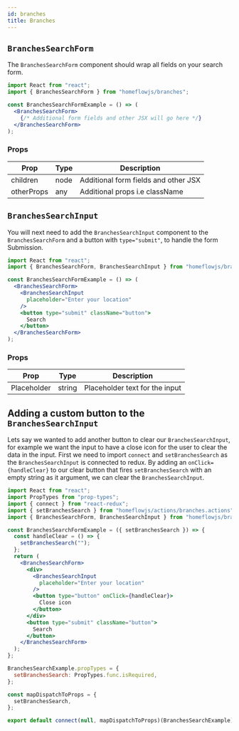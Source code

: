 ```yaml
---
id: branches
title: Branches
---
```


## `BranchesSearchForm`

The `BranchesSearchForm` component should wrap all fields on your search form.

```jsx
import React from "react";
import { BranchesSearchForm } from "homeflowjs/branches";

const BranchesSearchFormExample = () => (
  <BranchesSearchForm>
    {/* Additional form fields and other JSX will go here */}
  </BranchesSearchForm>
);
```

### Props

| Prop       | Type | Description                          |
| ---------- | ---- | ------------------------------------ |
| children   | node | Additional form fields and other JSX |
| otherProps | any  | Additional props i.e className       |

## `BranchesSearchInput`

You will next need to add the `BranchesSearchInput` component to the `BranchesSearchForm` and a button with `type="submit"`, to handle the form Submission.

```jsx
import React from "react";
import { BranchesSearchForm, BranchesSearchInput } from "homeflowjs/branches";

const BranchesSearchFormExample = () => (
  <BranchesSearchForm>
    <BranchesSearchInput
      placeholder="Enter your location"
    />
    <button type="submit" className="button">
      Search
    </button>
  </BranchesSearchForm>
);
```

### Props

| Prop        | Type   | Description                    |
| ----------- | ------ | ------------------------------ |
| Placeholder | string | Placeholder text for the input |

## Adding a custom button to the `BranchesSearchInput`

Lets say we wanted to add another button to clear our `BranchesSearchInput`,
for example we want the input to have a close icon for the user to clear
the data in the input. First we need to import `connect` and `setBranchesSearch` as the `BranchesSearchInput` is connected to redux. By adding an `onClick={handleClear}` to our clear button that fires `setBranchesSearch` with an empty string as it argument, we can clear the `BranchesSearchInput`.

```jsx
import React from "react";
import PropTypes from "prop-types";
import { connect } from "react-redux";
import { setBranchesSearch } from "homeflowjs/actions/branches.actions";
import { BranchesSearchForm, BranchesSearchInput } from "homeflowjs/branches";

const BranchesSearchFormExample = ({ setBranchesSearch }) => {
  const handleClear = () => {
    setBranchesSearch("");
  };
  return (
    <BranchesSearchForm>
      <div>
        <BranchesSearchInput
          placeholder="Enter your location"
        />
        <button type="button" onClick={handleClear}>
          Close icon
        </button>
      </div>
      <button type="submit" className="button">
        Search
      </button>
    </BranchesSearchForm>
  );
};

BranchesSearchExample.propTypes = {
  setBranchesSearch: PropTypes.func.isRequired,
};

const mapDispatchToProps = {
  setBranchesSearch,
};

export default connect(null, mapDispatchToProps)(BranchesSearchExample);
```
